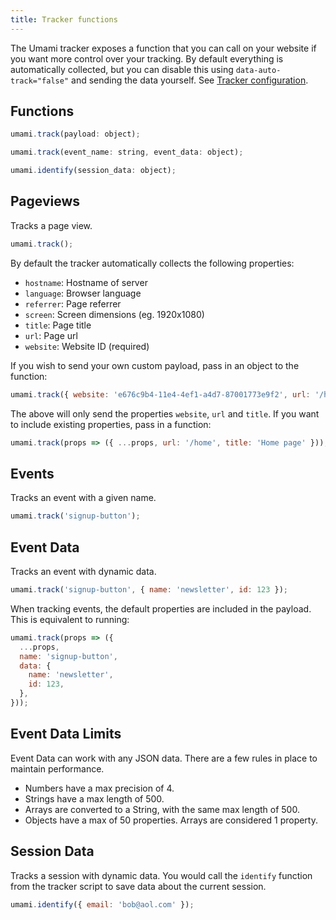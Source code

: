 ```yaml
---
title: Tracker functions
---
```


The Umami tracker exposes a function that you can call on your website if you want
more control over your tracking. By default everything is automatically collected, but you can
disable this using `data-auto-track="false"` and sending the data yourself.
See [Tracker configuration](/docs/tracker-configuration).

## Functions

```js
umami.track(payload: object);

umami.track(event_name: string, event_data: object);

umami.identify(session_data: object);
```

## Pageviews

Tracks a page view.

```js
umami.track();
```

By default the tracker automatically collects the following properties:

- `hostname`: Hostname of server
- `language`: Browser language
- `referrer`: Page referrer
- `screen`: Screen dimensions (eg. 1920x1080)
- `title`: Page title
- `url`: Page url
- `website`: Website ID (required)

If you wish to send your own custom payload, pass in an object to the function:

```js
umami.track({ website: 'e676c9b4-11e4-4ef1-a4d7-87001773e9f2', url: '/home', title: 'Home page' });
```

The above will only send the properties `website`, `url` and `title`. If you want to include existing properties, pass in a function:

```js
umami.track(props => ({ ...props, url: '/home', title: 'Home page' }));
```

## Events

Tracks an event with a given name.

```js
umami.track('signup-button');
```

## Event Data

Tracks an event with dynamic data.

```js
umami.track('signup-button', { name: 'newsletter', id: 123 });
```

When tracking events, the default properties are included in the payload.
This is equivalent to running:

```js
umami.track(props => ({
  ...props,
  name: 'signup-button',
  data: {
    name: 'newsletter',
    id: 123,
  },
}));
```

## Event Data Limits

Event Data can work with any JSON data. There are a few rules in place to maintain performance.

- Numbers have a max precision of 4.
- Strings have a max length of 500.
- Arrays are converted to a String, with the same max length of 500.
- Objects have a max of 50 properties. Arrays are considered 1 property.

## Session Data

Tracks a session with dynamic data. You would call the `identify` function from the tracker script to save data about the current session.

```js
umami.identify({ email: 'bob@aol.com' });
```
